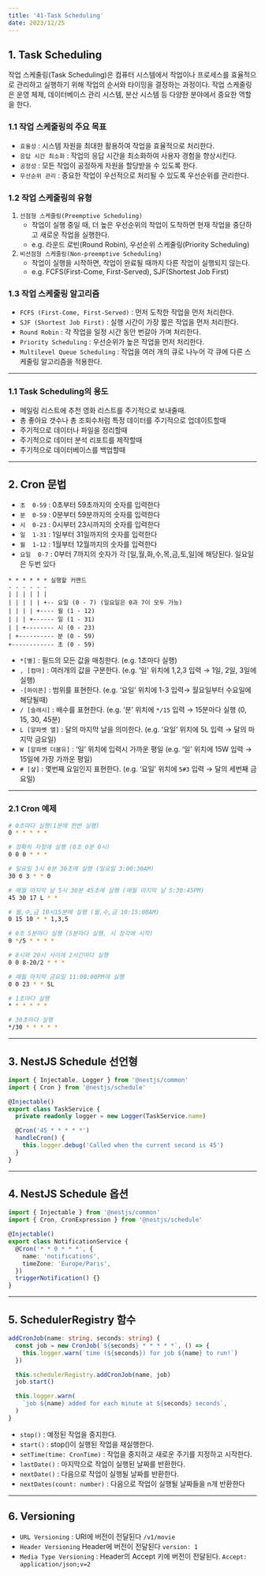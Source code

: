 ```yaml
---
title: '41-Task Scheduling'
date: 2023/12/25
---
```


## 1. Task Scheduling

작업 스케줄링(Task Scheduling)은 컴퓨터 시스템에서 작업이나 프로세스를 효율적으로 관리하고 실행하기 위해 작업의 순서와 타이밍을 결정하는 과정이다.
작업 스케줄링은 운영 체제, 데이터베이스 관리 시스템, 분산 시스템 등 다양한 분야에서 중요한 역할을 한다.

### 1.1 작업 스케줄링의 주요 목표

- `효율성` : 시스템 자원을 최대한 활용하여 작업을 효율적으로 처리한다.
- `응답 시간 최소화` : 작업의 응답 시간을 최소화하여 사용자 경험을 향상시킨다.
- `공정성` : 모든 작업이 공정하게 자원을 할당받을 수 있도록 한다.
- `우선순위 관리` : 중요한 작업이 우선적으로 처리될 수 있도록 우선순위를 관리한다.

### 1.2 작업 스케줄링의 유형

1. `선점형 스케줄링(Preemptive Scheduling)`
   - 작업이 실행 중일 때, 더 높은 우선순위의 작업이 도착하면 현재 작업을 중단하고 새로운 작업을 실행한다.
   - e.g. 라운드 로빈(Round Robin), 우선순위 스케줄링(Priority Scheduling)
2. `비선점형 스케줄링(Non-preemptive Scheduling)`
   - 작업이 실행을 시작하면, 작업이 완료될 때까지 다른 작업이 실행되지 않는다.
   - e.g. FCFS(First-Come, First-Served), SJF(Shortest Job First)

### 1.3 작업 스케줄링 알고리즘

- `FCFS (First-Come, First-Served)` : 먼저 도착한 작업을 먼저 처리한다.
- `SJF (Shortest Job First)` : 실행 시간이 가장 짧은 작업을 먼저 처리한다.
- `Round Robin` : 각 작업을 일정 시간 동안 번갈아 가며 처리한다.
- `Priority Scheduling` : 우선순위가 높은 작업을 먼저 처리한다.
- `Multilevel Queue Scheduling` : 작업을 여러 개의 큐로 나누어 각 큐에 다른 스케줄링 알고리즘을 적용한다.

---

### 1.1 Task Scheduling의 용도

- 메일링 리스트에 추천 영화 리스트를 주기적으로 보내줄때.
- 총 좋아요 갯수나 총 조회수처럼 특정 데이터를 주기적으로 업데이트할때
- 주기적으로 데이터나 파일을 정리할때
- 주기적으로 데이터 분석 리포트를 제작할때
- 주기적으로 데이터베이스를 백업할때

---

## 2. Cron 문법

- `초  0-59` : 0초부터 59초까지의 숫자를 입력한다
- `분  0-59` : 0분부터 59분까지의 숫자를 입력한다
- `시  0-23` : 0시부터 23시까지의 숫자를 입력한다
- `일  1-31` : 1일부터 31일까지의 숫자를 입력한다
- `월  1-12` : 1월부터 12월까지의 숫자를 입력한다
- `요일  0-7` : 0부터 7까지의 숫자가 각 [일,월,화,수,목,금,토,일]에 해당된다. 일요일은 두번 있다

```
* * * * * * 실행할 커맨드
- - - - - -
| | | | | |
| | | | | +-- 요일 (0 - 7) (일요일은 0과 7이 모두 가능)
| | | | +---- 월 (1 - 12)
| | | +------ 일 (1 - 31)
| | +-------- 시 (0 - 23)
| +---------- 분 (0 - 59)
+------------ 초 (0 - 59)
```

- `*[별]` : 필드의 모든 값을 매칭한다. (e.g. 1초마다 실행)
- `, [컴마]` : 여러개의 값을 구분한다. (e.g. ‘일’ 위치에 1,2,3 입력 → 1일, 2일, 3일에 실행)
- `-[하이픈]` : 범위를 표현한다. (e.g. ‘요일’ 위치에 1-3 입력→ 월요일부터 수요일에 해당될때)
- `/ [슬래시]` : 배수를 표현한다. (e.g. ‘분’ 위치에 `*/15` 입력 → 15분마다 실행 (0, 15, 30, 45분)
- `L [알파벳 엘]` : 달의 마지막 날을 의미한다. (e.g. ‘요일’ 위치에 5L 입력 → 달의 마지막 금요일)
- `W [알파벳 더블유]` : ‘일’ 위치에 입력시 가까운 평일 (e.g. ‘일’ 위치에 15W 입력 → 15일에 가장 가까운 평일)
- `# [샾]` : 몇번째 요일인지 표현한다. (e.g. ‘요일’ 위치에 `5#3` 입력 → 달의 세번째 금요일)

---

### 2.1 Cron 예제

```bash
# 0초마다 실행(1분에 한번 실행)
0 * * * * *

# 정확히 자정에 실행 (0초 0분 0시)
0 0 0 * * *

# 일요일 3시 0분 30초에 실행 (일요일 3:00:30AM)
30 0 3 * * 0

# 매월 마지막 날 5시 30분 45초에 실행 (매월 마지막 날 5:30:45PM)
45 30 17 L * *

# 월,수,금 10시15분에 실행 (월,수,금 10:15:00AM)
0 15 10 * * 1,3,5

# 0초 5분마다 실행 (5분마다 실행, 시 정각에 시작)
0 */5 * * * *

# 8시와 20시 사이에 2시간마다 실행
0 0 8-20/2 * * *

# 매월 마지막 금요일 11:00:00PM에 실행
0 0 23 * * 5L

# 1초마다 실행
* * * * * *

# 30초마다 실행
*/30 * * * * *
```

---

## 3. NestJS Schedule 선언형

```ts
import { Injectable, Logger } from '@nestjs/common'
import { Cron } from '@nestjs/schedule'

@Injectable()
export class TaskService {
  private readonly logger = new Logger(TaskService.name)

  @Cron('45 * * * * *')
  handleCron() {
    this.logger.debug('Called when the current second is 45')
  }
}
```

---

## 4. NestJS Schedule 옵션

```ts
import { Injectable } from '@nestjs/common'
import { Cron, CronExpression } from '@nestjs/schedule'

@Injectable()
export class NotificationService {
  @Cron('* * 0 * * *', {
    name: 'notifications',
    timeZone: 'Europe/Paris',
  })
  triggerNotification() {}
}
```

---

## 5. SchedulerRegistry 함수

```ts
addCronJob(name: string, seconds: string) {
  const job = new CronJob(`${seconds} * * * * *`, () => {
    this.logger.warn(`time (${seconds}) for job ${name} to run!`)
  })

  this.schedulerRegistry.addCronJob(name, job)
  job.start()

  this.logger.warn(
    `job ${name} added for each minute at ${seconds} seconds`,
  )
}

```

- `stop()` : 예정된 작업을 중지한다.
- `start()` : stop()이 실행된 작업을 재실행한다.
- `setTime(time: CronTime)` : 작업을 중지하고 새로운 주기를 지정하고 시작한다.
- `lastDate()` : 마지막으로 작업이 실행된 날짜를 반환한다.
- `nextDate()` : 다음으로 작업이 실행될 날짜를 반환한다.
- `nextDates(count: number)` : 다음으로 작업이 실행될 날짜들을 n개 반환한다

---

## 6. Versioning

- `URL Versioning` : URI에 버전이 전달된다 `/v1/movie`
- `Header Versioning` Header에 버전이 전달된다 `version: 1`
- `Media Type Versioning` : Header의 Accept 키에 버전이 전달된다. `Accept: application/json;v=2`
